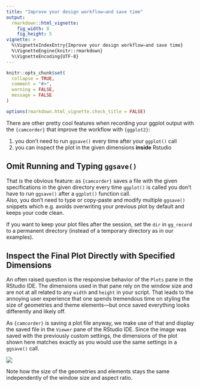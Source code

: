 ```yaml
---
title: "Improve your design workflow—and save time"
output: 
  rmarkdown::html_vignette:
    fig_width: 8
    fig_height: 5
vignette: >
  %\VignetteIndexEntry{Improve your design workflow—and save time}
  %\VignetteEngine{knitr::rmarkdown}
  %\VignetteEncoding{UTF-8}
---
```


```r
knitr::opts_chunk$set(
  collapse = TRUE,
  comment = "#>",
  warning = FALSE,
  message = FALSE
)

options(rmarkdown.html_vignette.check_title = FALSE)
```

There are other pretty cool features when recording your ggplot output with the `{camcorder}` that improve the workflow with `{ggplot2}`: 

1.  you don't need to run `ggsave()` every time after your `ggplot()` call
2.  you can inspect the plot in the given dimensions **inside** Rstudio


## Omit Running and Typing `ggsave()` 

That is the obvious feature: as `{camcorder}` saves a file with the given specifications in the given directory every time `ggplot()` is called you don't have to run `ggsave()` after a `ggplot()` function call.   
Also, you don't need to type or copy-paste and modify multiple `ggsave()` snippets which e.g. avoids overwriting your previous plot by default and keeps your code clean.

If you want to keep your plot files after the session, set the `dir` in `gg_record` to a permanent directory (instead of a temporary directory as in our examples).


## Inspect the Final Plot Directly with Specified Dimensions

An often raised question is the responsive behavior of the `Plots` pane in the RStudio IDE. The dimensions used in that pane rely on the window size and are not at all related to any `width` and `height` in your script. That leads to the annoying user experience that one spends tremendous time on styling the size of geometries and theme elements—but once saved everything looks differently and likely off.

As `{camcorder}` is saving a plot file anyway, we make use of that and display the saved file in the `Viewer` pane of the RStudio IDE. Since the image was saved with the previously custom settings, the dimensions of the plot shown here matches exactly as you would use the same settings in a `ggsave()` call.

![](view_comparison.png)

Note how the size of the geometries and elements stays the same independently of the window size and aspect ratio.
